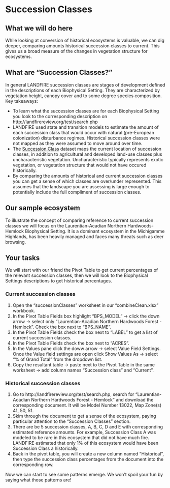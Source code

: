 # Succession Classes {#successionClasses}

## What we will do here
While looking at conversion of historical ecosystems is valuable, we can dig deeper, comparing amounts historical succession classes to current.  This gives us a broad measure of the changes in vegetation structure for ecosystems.

## What are "Succession Classes?"

In general LANDFIRE succession classes are stages of development defined in the descriptions of each Biophysical Setting.  They are characterized by vegetation height, canopy cover and to some degree species composition.  Key takeaways:

* To learn what the succession classes are for each Biophysical Setting you look to the corresponding description on http://landfirereview.org/test/search.php
* LANDFIRE used state and transition models to estimate the amount of each succession class that would occur with natural (pre-European colonization) disturbance regimes.  Historical succession classes were not mapped as they were assumed to move around over time.
* The [Succession Class](https://www.landfire.gov/sclass.php) dataset maps the current location of succession classes, in addition to agricultural and developed land-use classes plus uncharacteristic vegetation.  Uncharacteristic typically represents exotic vegetation, or vegetation structure that would not have occured historically.
* By comparing the amounts of historical and current succession classes you can get a sense of which classes are over/under represented.  This assumes that the landscape you are assessing is large enough to potentially include the full compliment of succession classes.

## Our sample ecosystem

To illustrate the concept of comparing reference to current succession classes we will focus on the Laurentian-Acadian Northern Hardwoods-Hemlock Biophysical Setting.  It is a dominant ecosystem in the Michigamme Highlands, has been heavily managed and faces many threats such as deer browsing.  

## Your tasks
We will start with our friend the Pivot Table to get current percentages of the relevant succession classes, then we will look to the Biophysical Settings descriptions to get historical percentages.

### Current succession classes

1. Open the "successionClasses" worksheet in our "combineClean.xlsx" workbook.
2. In the Pivot Table Fields box highlight "BPS_MODEL" -> click the down arrow -> select only "Laurentian-Acadian Northern Hardwoods Forest - Hemlock".  Check the box next to "BPS_NAME".
3. In the Pivot Table Fields check the box next to "LABEL" to get a list of current succession classes.
4. In the Pivot Table Fields check the box next to "ACRES".
5. In the Values pane click the doww arrow -> select Value Field Settings.  Once the Value field settings are open click Show Values As -> select "% of Grand Total" from the dropdown list.
6. Copy the resultant table -> paste next to the Pivot Table in the same worksheet -> add column names "Succession class" and "Current". 

###  Historical succession classes

1. Go to http://landfirereview.org/test/search.php, search for "Laurentian-Acadian Northern Hardwoods Forest - Hemlock" and download the corresponding document.  It will be Model Number 13022, Map Zone(s) 41, 50, 51.  
2. Skim through the document to get a sense of the ecosystem, paying particular attention to the "Succession Classes" section.
3. There are be 5 succession classes, A, B, C, D and E with corresponding estimated reference amounts.  For example, Succession Class A was modeled to be rare in this ecosystem that did not have much fire.  LANDFIRE estimated that only 1% of this ecosystem would have been Succession Class a historically.
4. Back in the pivot table, you will create a new column named "Historical", then type the succession class percentages from the document into the corresponding row.  

Now we can start to see some patterns emerge.  We won't spoil your fun by saying what those patterns are!





